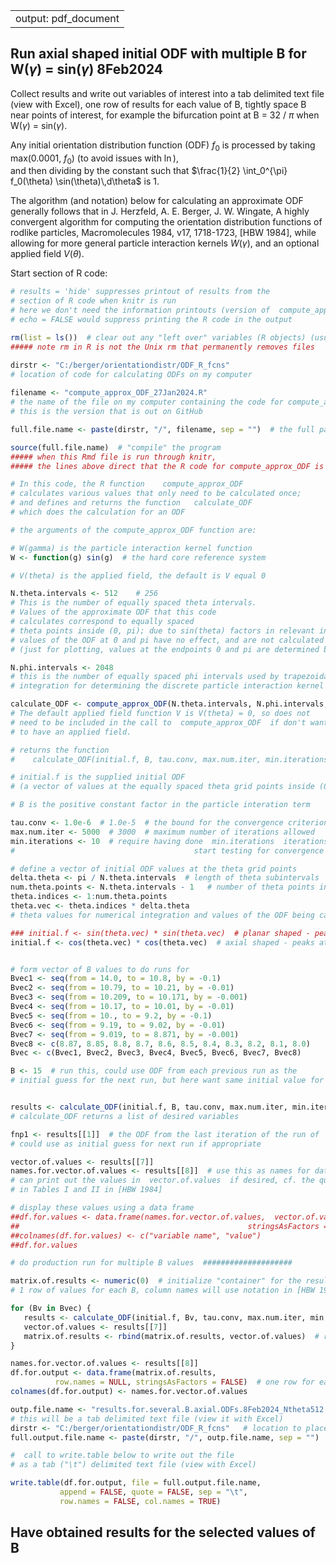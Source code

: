 
---
output: pdf_document  
---

## Run axial shaped initial ODF with multiple B for W($\gamma$) = sin($\gamma$)  8Feb2024


Collect results and write out variables of interest into a tab delimited text file (view with Excel),
one row of results for each value of B, tightly space B near points of interest,
for example the bifurcation point at B = 32 / $\pi$ when W($\gamma$) = sin($\gamma$).

Any initial orientation distribution function (ODF) $f_0$ is processed by 
taking max(0.0001, $f_0$) (to avoid issues with $\ln$),  
and then dividing by the constant such that $\frac{1}{2} \int_0^{\pi} f_0(\theta) \sin(\theta)\,d\theta$ is 1.

The algorithm (and notation) below for calculating an approximate ODF generally follows that in 
J. Herzfeld, A. E. Berger, J. W. Wingate, 
A highly convergent algorithm for computing the orientation distribution functions 
of rodlike particles, Macromolecules 1984, v17, 1718-1723, [HBW 1984], 
while allowing for more general particle interaction kernels $W(\gamma)$, and an optional
applied field $V(\theta)$.

Start section of R code:

``` r
# results = 'hide' suppresses printout of results from the 
# section of R code when knitr is run
# here we don't need the information printouts (version of  compute_approx_ODF  for each run)
# echo = FALSE would suppress printing the R code in the output

rm(list = ls())  # clear out any "left over" variables (R objects) (usually a good idea)
##### note rm in R is not the Unix rm that permanently removes files

dirstr <- "C:/berger/orientationdistr/ODF_R_fcns"  
# location of code for calculating ODFs on my computer
                    
filename <- "compute_approx_ODF_27Jan2024.R"       
# the name of the file on my computer containing the code for compute_approx_ODF
# this is the version that is out on GitHub

full.file.name <- paste(dirstr, "/", filename, sep = "")  # the full path

source(full.file.name)  # "compile" the program
##### when this Rmd file is run through knitr, 
##### the lines above direct that the R code for compute_approx_ODF is "compiled" 

# In this code, the R function    compute_approx_ODF
# calculates various values that only need to be calculated once;
# and defines and returns the function   calculate_ODF 
# which does the calculation for an ODF

# the arguments of the compute_approx_ODF function are:

# W(gamma) is the particle interaction kernel function
W <- function(g) sin(g)  # the hard core reference system

# V(theta) is the applied field, the default is V equal 0

N.theta.intervals <- 512    # 256   
# This is the number of equally spaced theta intervals.
# Values of the approximate ODF that this code
# calculates correspond to equally spaced
# theta points inside (0, pi); due to sin(theta) factors in relevant integrals,
# values of the ODF at 0 and pi have no effect, and are not calculated directly
# (just for plotting, values at the endpoints 0 and pi are determined by extrapolation).

N.phi.intervals <- 2048
# this is the number of equally spaced phi intervals used by trapezoidal numerical
# integration for determining the discrete particle interaction kernel matrix

calculate_ODF <- compute_approx_ODF(N.theta.intervals, N.phi.intervals, W)  
# The default applied field function V is V(theta) = 0, so does not 
# need to be included in the call to  compute_approx_ODF  if don't want 
# to have an applied field.

# returns the function 
#    calculate_ODF(initial.f, B, tau.conv, max.num.iter, min.iterations) 

# initial.f is the supplied initial ODF 
# (a vector of values at the equally spaced theta grid points inside (0, pi))

# B is the positive constant factor in the particle interation term

tau.conv <- 1.0e-6  # 1.0e-5  # the bound for the convergence criterion (see [HBW 1984]
max.num.iter <- 5000  # 3000  # maximum number of iterations allowed
min.iterations <- 10  # require having done  min.iterations  iterations before
#                                        start testing for convergence    

# define a vector of initial ODF values at the theta grid points
delta.theta <- pi / N.theta.intervals  # length of theta subintervals
num.theta.points <- N.theta.intervals - 1   # number of theta points inside (0, theta)
theta.indices <- 1:num.theta.points
theta.vec <- theta.indices * delta.theta  
# theta values for numerical integration and values of the ODF being calculated

### initial.f <- sin(theta.vec) * sin(theta.vec)  # planar shaped - peak at theta = 0
initial.f <- cos(theta.vec) * cos(theta.vec)  # axial shaped - peaks at theta = 0 and pi


# form vector of B values to do runs for
Bvec1 <- seq(from = 14.0, to = 10.8, by = -0.1)
Bvec2 <- seq(from = 10.79, to = 10.21, by = -0.01)
Bvec3 <- seq(from = 10.209, to = 10.171, by = -0.001)
Bvec4 <- seq(from = 10.17, to = 10.01, by = -0.01)
Bvec5 <- seq(from = 10., to = 9.2, by = -0.1)
Bvec6 <- seq(from = 9.19, to = 9.02, by = -0.01)
Bvec7 <- seq(from = 9.019, to = 8.871, by = -0.001)
Bvec8 <- c(8.87, 8.85, 8.8, 8.7, 8.6, 8.5, 8.4, 8.3, 8.2, 8.1, 8.0)
Bvec <- c(Bvec1, Bvec2, Bvec3, Bvec4, Bvec5, Bvec6, Bvec7, Bvec8)

B <- 15  # run this, could use ODF from each previous run as the 
# initial guess for the next run, but here want same initial value for each run


results <- calculate_ODF(initial.f, B, tau.conv, max.num.iter, min.iterations) 
# calculate_ODF returns a list of desired variables

fnp1 <- results[[1]]  # the ODF from the last iteration of the run of  calculate_ODF  
# could use as initial guess for next run if appropriate

vector.of.values <- results[[7]]
names.for.vector.of.values <- results[[8]]  # use this as names for data frame rows or columns
# can print out the values in  vector.of.values  if desired, cf. the quantities 
# in Tables I and II in [HBW 1984]

# display these values using a data frame
##df.for.values <- data.frame(names.for.vector.of.values,  vector.of.values,
##                                                   stringsAsFactors = FALSE)
##colnames(df.for.values) <- c("variable name", "value")
##df.for.values

# do production run for multiple B values  ####################

matrix.of.results <- numeric(0)  # initialize "container" for the results
# 1 row of values for each B, column names will use notation in [HBW 1984]

for (Bv in Bvec) {
   results <- calculate_ODF(initial.f, Bv, tau.conv, max.num.iter, min.iterations) 
   vector.of.values <- results[[7]]
   matrix.of.results <- rbind(matrix.of.results, vector.of.values)  # row bind
}

names.for.vector.of.values <- results[[8]]
df.for.output <- data.frame(matrix.of.results, 
          row.names = NULL, stringsAsFactors = FALSE)  # one row for each B
colnames(df.for.output) <- names.for.vector.of.values

outp.file.name <- "results.for.several.B.axial.ODFs.8Feb2024_Ntheta512.tab"
# this will be a tab delimited text file (view it with Excel)
dirstr <- "C:/berger/orientationdistr/ODF_R_fcns"   # location to place the file
full.output.file.name <- paste(dirstr, "/", outp.file.name, sep = "")

#  call to write.table below to write out the file
# as a tab ("\t") delimited text file (view with Excel)

write.table(df.for.output, file = full.output.file.name, 
           append = FALSE, quote = FALSE, sep = "\t",
           row.names = FALSE, col.names = TRUE)
```

## Have obtained results for the selected values of B

